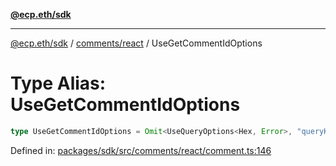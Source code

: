 [**@ecp.eth/sdk**](../../../index.mdx)

***

[@ecp.eth/sdk](/sdk-reference/index.mdx) / [comments/react](/sdk-reference/comments/react/index.mdx) / UseGetCommentIdOptions

# Type Alias: UseGetCommentIdOptions

```ts
type UseGetCommentIdOptions = Omit<UseQueryOptions<Hex, Error>, "queryKey" | "queryFn">;
```

Defined in: [packages/sdk/src/comments/react/comment.ts:146](https://github.com/ecp-eth/comments-monorepo/blob/main/packages/sdk/src/comments/react/comment.ts#L146)
